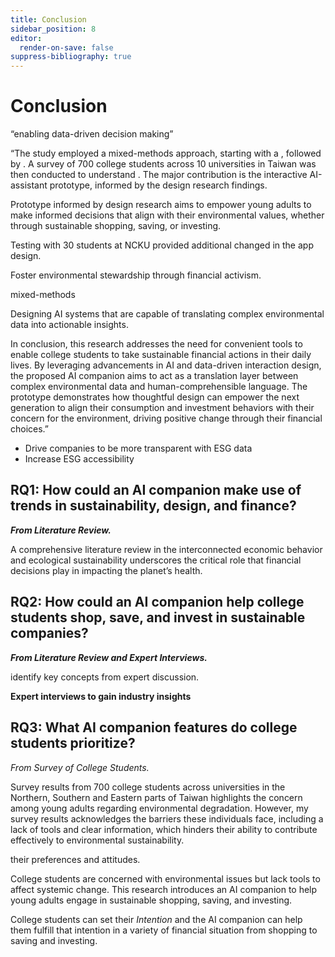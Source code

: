 ```yaml
---
title: Conclusion
sidebar_position: 8
editor:
  render-on-save: false
suppress-bibliography: true
---
```





# Conclusion

“enabling data-driven decision making”

“The study employed a mixed-methods approach, starting with a , followed
by . A survey of 700 college students across 10 universities in Taiwan
was then conducted to understand . The major contribution is the
interactive AI-assistant prototype, informed by the design research
findings.

Prototype informed by design research aims to empower young adults to
make informed decisions that align with their environmental values,
whether through sustainable shopping, saving, or investing.

Testing with 30 students at NCKU provided additional changed in the app
design.

Foster environmental stewardship through financial activism.

mixed-methods

Designing AI systems that are capable of translating complex
environmental data into actionable insights.

In conclusion, this research addresses the need for convenient tools to
enable college students to take sustainable financial actions in their
daily lives. By leveraging advancements in AI and data-driven
interaction design, the proposed AI companion aims to act as a
translation layer between complex environmental data and
human-comprehensible language. The prototype demonstrates how thoughtful
design can empower the next generation to align their consumption and
investment behaviors with their concern for the environment, driving
positive change through their financial choices.”

-   Drive companies to be more transparent with ESG data
-   Increase ESG accessibility

## RQ1: How could an AI companion make use of trends in sustainability, design, and finance?

***From Literature Review.***

A comprehensive literature review in the interconnected economic
behavior and ecological sustainability underscores the critical role
that financial decisions play in impacting the planet’s health.

## RQ2: How could an AI companion help college students shop, save, and invest in sustainable companies?

***From Literature Review and Expert Interviews.***

identify key concepts from expert discussion.

**Expert interviews to gain industry insights**

## RQ3: What AI companion features do college students prioritize?

*From Survey of College Students.*

Survey results from 700 college students across universities in the
Northern, Southern and Eastern parts of Taiwan highlights the concern
among young adults regarding environmental degradation. However, my
survey results acknowledges the barriers these individuals face,
including a lack of tools and clear information, which hinders their
ability to contribute effectively to environmental sustainability.

their preferences and attitudes.

College students are concerned with environmental issues but lack tools
to affect systemic change. This research introduces an AI companion to
help young adults engage in sustainable shopping, saving, and investing.

College students can set their *Intention* and the AI companion can help
them fulfill that intention in a variety of financial situation from
shopping to saving and investing.

